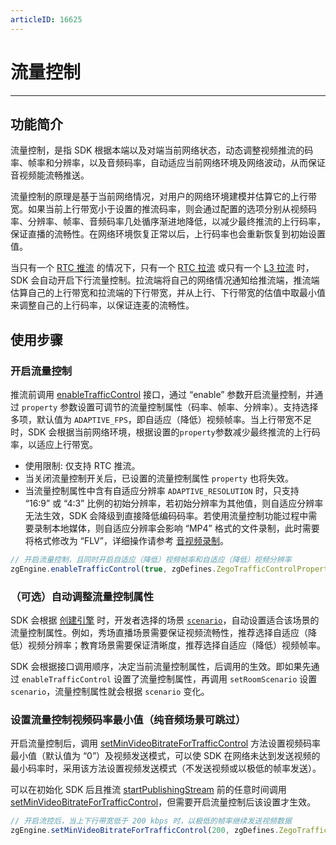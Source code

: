 ```yaml
---
articleID: 16625
---
```

# 流量控制

---

## 功能简介

流量控制，是指 SDK 根据本端以及对端当前网络状态，动态调整视频推流的码率、帧率和分辨率，以及音频码率，自动适应当前网络环境及网络波动，从而保证音视频能流畅推送。

流量控制的原理是基于当前网络情况，对用户的网络环境建模并估算它的上行带宽。如果当前上行带宽小于设置的推流码率，则会通过配置的选项分别从视频码率、分辨率、帧率、音频码率几处循序渐进地降低，以减少最终推流的上行码率，保证直播的流畅性。在网络环境恢复正常以后，上行码率也会重新恢复到初始设置值。

当只有一个 [RTC 推流](/glossary/term-explanation#14) 的情况下，只有一个 [RTC 拉流](/glossary/term-explanation#14) 或只有一个 [L3 拉流](/glossary/term-explanation#10) 时，SDK 会自动开启下行流量控制。拉流端将自己的网络情况通知给推流端，推流端估算自己的上行带宽和拉流端的下行带宽，并从上行、下行带宽的估值中取最小值来调整自己的上行码率，以保证连麦的流畅性。




## 使用步骤

### 开启流量控制

推流前调用 [enableTrafficControl](https://doc-zh.zego.im/article/api?doc=Express_Video_SDK_API~javascript_electron~class~ZegoExpressEngine#enable-traffic-control) 接口，通过 “enable” 参数开启流量控制，并通过 `property` 参数设置可调节的流量控制属性（码率、帧率、分辨率）。支持选择多项，默认值为 `ADAPTIVE_FPS`，即自适应（降低）视频帧率。当上行带宽不足时，SDK 会根据当前网络环境，根据设置的`property`参数减少最终推流的上行码率，以适应上行带宽。

<Warning title="注意">


* 使用限制: 仅支持 RTC 推流。
* 当关闭流量控制开关后，已设置的流量控制属性 `property` 也将失效。
* 当流量控制属性中含有自适应分辨率 `ADAPTIVE_RESOLUTION` 时，只支持 “16:9” 或 “4:3” 比例的初始分辨率，若初始分辨率为其他值，则自适应分辨率无法生效，SDK 会降级到直接降低编码码率。若使用流量控制功能过程中需要录制本地媒体，则自适应分辨率会影响 “MP4” 格式的文件录制，此时需要将格式修改为 “FLV”，详细操作请参考 [音视频录制](/real-time-video-windows-cpp/other-capability/local-media-recording)。

</Warning>



```js
// 开启流量控制，且同时开启自适应（降低）视频帧率和自适应（降低）视频分辨率
zgEngine.enableTrafficControl(true, zgDefines.ZegoTrafficControlProperty.AdaptiveFPS + zgDefines.ZegoTrafficControlProperty.AdaptiveResolution)
```

### （可选）自动调整流量控制属性

SDK 会根据 [创建引擎](!Integration/Solution_Implementation#CreateEngine) 时，开发者选择的场景 [`scenario`](!video_proflie)，自动设置适合该场景的流量控制属性。例如，秀场直播场景需要保证视频流畅性，推荐选择自适应（降低）视频分辨率；教育场景需要保证清晰度，推荐选择自适应（降低）视频帧率。

<Warning title="注意">


SDK 会根据接口调用顺序，决定当前流量控制属性，后调用的生效。即如果先通过 `enableTrafficControl` 设置了流量控制属性，再调用 `setRoomScenario` 设置 `scenario`，流量控制属性就会根据 `scenario` 变化。

</Warning>




### 设置流量控制视频码率最小值（纯音频场景可跳过）

开启流量控制后，调用 [setMinVideoBitrateForTrafficControl](https://doc-zh.zego.im/article/api?doc=Express_Video_SDK_API~javascript_electron~class~ZegoExpressEngine#set-min-video-bitrate-for-traffic-control) 方法设置视频码率最小值（默认值为 “0”）及视频发送模式，可以使 SDK 在网络未达到发送视频的最小码率时，采用该方法设置视频发送模式（不发送视频或以极低的帧率发送）。

<Warning title="注意">


可以在初始化 SDK 后且推流 [startPublishingStream](@startPublishingStream) 前的任意时间调用 [setMinVideoBitrateForTrafficControl](https://doc-zh.zego.im/article/api?doc=Express_Video_SDK_API~javascript_electron~class~ZegoExpressEngine#set-min-video-bitrate-for-traffic-control)，但需要开启流量控制后该设置才生效。

</Warning>



```js
// 开启流控后，当上下行带宽低于 200 kbps 时，以极低的帧率继续发送视频数据
zgEngine.setMinVideoBitrateForTrafficControl(200, zgDefines.ZegoTrafficControlMinVideoBitrateMode.UltraLowFPS)
```

